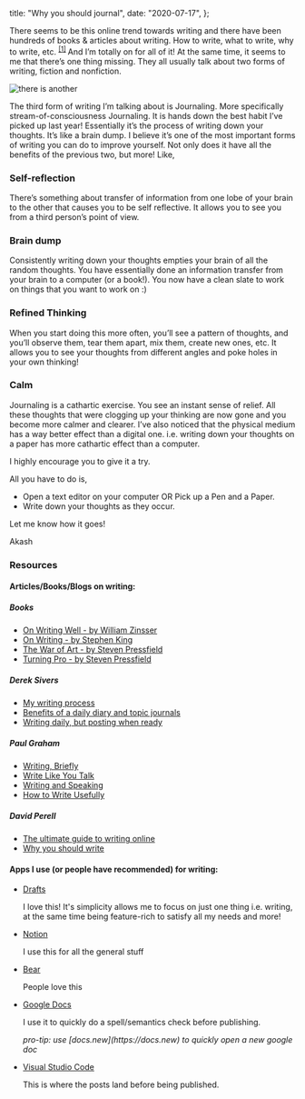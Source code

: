   title: "Why you should journal",
  date: "2020-07-17",
};

<!-- You’re missing out if you’re not journaling -->

<!--more-->

There seems to be this online trend towards writing and there have been hundreds of books & articles about writing. How to write, what to write, why to write, etc. <sup>[[1]](#resources) </sup> And I’m totally on for all of it!
At the same time, it seems to me that there’s one thing missing. They all usually talk about two forms of writing, fiction and nonfiction.

<div className="flex items-center justify-center">
  <img src={require("./there-is-more.webp")} alt="there is another" />
</div>

The third form of writing I’m talking about is Journaling. More specifically stream-of-consciousness Journaling. It is hands down the best habit I’ve picked up last year! Essentially it’s the process of writing down your thoughts. It’s like a brain dump. I believe it’s one of the most important forms of writing you can do to improve yourself. Not only does it have all the benefits of the previous two, but more! Like,

### Self-reflection

There’s something about transfer of information from one lobe of your brain to the other that causes you to be self reflective. It allows you to see you from a third person’s point of view.

### Brain dump

Consistently writing down your thoughts empties your brain of all the random thoughts. You have essentially done an information transfer from your brain to a computer (or a book!). You now have a clean slate to work on things that you want to work on :)

### Refined Thinking

When you start doing this more often, you’ll see a pattern of thoughts, and you’ll observe them, tear them apart, mix them, create new ones, etc. It allows you to see your thoughts from different angles and poke holes in your own thinking!

### Calm

Journaling is a cathartic exercise. You see an instant sense of relief. All these thoughts that were clogging up your thinking are now gone and you become more calmer and clearer. I’ve also noticed that the physical medium has a way better effect than a digital one. i.e. writing down your thoughts on a paper has more cathartic effect than a computer.

I highly encourage you to give it a try.

All you have to do is,

- Open a text editor on your computer OR Pick up a Pen and a Paper.
- Write down your thoughts as they occur.

Let me know how it goes!

Akash

### Resources

#### Articles/Books/Blogs on writing:

##### Books

- [On Writing Well - by William Zinsser](https://www.amazon.com/dp/0060891548)
- [On Writing - by Stephen King](https://www.amazon.com/Writing-10th-Anniversary-Memoir-Craft/dp/1439156816)
- [The War of Art - by Steven Pressfield](https://www.amazon.com/dp/0446691437)
- [Turning Pro - by Steven Pressfield](https://www.amazon.com/dp/1936891034)

##### Derek Sivers

- [My writing process](https://sivers.org/7)
- [Benefits of a daily diary and topic journals](https://sivers.org/dj)
- [Writing daily, but posting when ready](https://sivers.org/nod)

##### Paul Graham

- [Writing, Briefly](http://www.paulgraham.com/writing44.html)
- [Write Like You Talk](http://www.paulgraham.com/talk.html)
- [Writing and Speaking](http://www.paulgraham.com/speak.html)
- [How to Write Usefully](http://paulgraham.com/useful.html)

##### David Perell

- [The ultimate guide to writing online](https://www.perell.com/blog/the-ultimate-guide-to-writing-online)
- [Why you should write](https://www.perell.com/blog/why-you-should-write)

#### Apps I use (or people have recommended) for writing:

- [Drafts](https://getdrafts.com)

  I love this! It's simplicity allows me to focus on just one thing i.e. writing, at the same time being feature-rich to satisfy all my needs and more!

- [Notion](https://notion.so)

  I use this for all the general stuff

- [Bear](https://bear.app)

  People love this

- [Google Docs](https://docs.new)

  I use it to quickly do a spell/semantics check before publishing.

  <i>
    pro-tip: use [docs.new](https://docs.new) to quickly open a new google doc
  </i>

- [Visual Studio Code](https://visualstudio.microsoft.com)

  This is where the posts land before being published.
